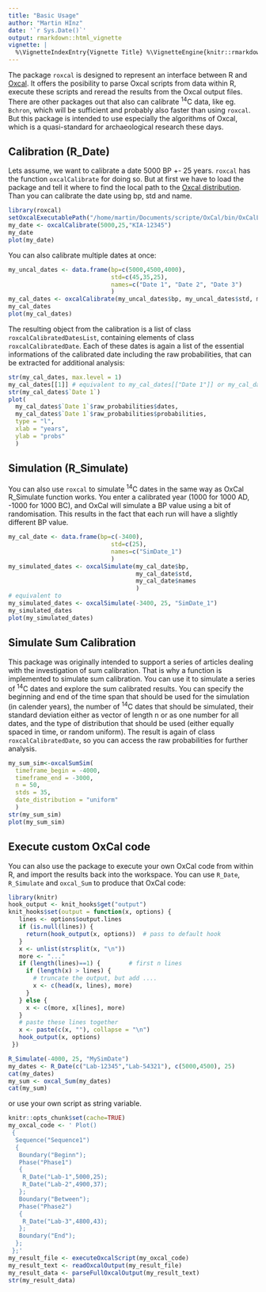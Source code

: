 ```yaml
---
title: "Basic Usage"
author: "Martin HInz"
date: '`r Sys.Date()`'
output: rmarkdown::html_vignette
vignette: |
  %\VignetteIndexEntry{Vignette Title} %\VignetteEngine{knitr::rmarkdown} %\VignetteEncoding{UTF-8}
---
```


The package `roxcal` is designed to represent an interface between R and [Oxcal](https://c14.arch.ox.ac.uk). It offers the posibility to parse Oxcal scripts from data within R, execute these scripts and reread the results from the Oxcal output files.
There are other packages out that also can calibrate <sup>14</sup>C data, like eg. `Bchron`, which will be sufficient and probably also faster than using `roxcal`. But this package is intended to use especially the algorithms of Oxcal, which is a quasi-standard for archaeological research these days.

## Calibration (R_Date)

Lets assume, we want to calibrate a date 5000 BP +- 25 years. `roxcal` has the function `oxcalCalibrate` for doing so. But at first we have to load the package and tell it where to find the local path to the [Oxcal distribution](https://c14.arch.ox.ac.uk/OxCalDistribution.zip). Than you can calibrate the date using bp, std and name.

```r
library(roxcal)
setOxcalExecutablePath("/home/martin/Documents/scripte/OxCal/bin/OxCalLinux")
my_date <- oxcalCalibrate(5000,25,"KIA-12345")
my_date
plot(my_date)
```

You can also calibrate multiple dates at once:

```r
my_uncal_dates <- data.frame(bp=c(5000,4500,4000),
                             std=c(45,35,25),
                             names=c("Date 1", "Date 2", "Date 3")
                             )
my_cal_dates <- oxcalCalibrate(my_uncal_dates$bp, my_uncal_dates$std, my_uncal_dates$names)
my_cal_dates
plot(my_cal_dates)
```

The resulting object from the calibration is a list of class `roxcalCalibratedDatesList`, containing elements of class `roxcalCalibratedDate`. Each of these dates is again a list of the essential informations of the calibrated date including the raw probabilities, that can be extracted for additional analysis:

```r
str(my_cal_dates, max.level = 1)
my_cal_dates[[1]] # equivalent to my_cal_dates[["Date 1"]] or my_cal_dates$`Date 1`
str(my_cal_dates$`Date 1`)
plot(
  my_cal_dates$`Date 1`$raw_probabilities$dates,
  my_cal_dates$`Date 1`$raw_probabilities$probabilities,
  type = "l",
  xlab = "years",
  ylab = "probs"
  )
```

## Simulation (R_Simulate)

You can also use `roxcal` to simulate <sup>14</sup>C dates in the same way as OxCal R_Simulate function works. You enter a calibrated year (1000 for 1000 AD, -1000 for 1000 BC), and OxCal will simulate a BP value using a bit of randomisation. This results in the fact that each run will have a slightly different BP value.

```r
my_cal_date <- data.frame(bp=c(-3400),
                             std=c(25),
                             names=c("SimDate_1")
                             )
my_simulated_dates <- oxcalSimulate(my_cal_date$bp,
                                    my_cal_date$std,
                                    my_cal_date$names
                                    )
# equivalent to
my_simulated_dates <- oxcalSimulate(-3400, 25, "SimDate_1")
my_simulated_dates
plot(my_simulated_dates)
```


## Simulate Sum Calibration

This package was originally intended to support a series of articles dealing with the investigation of sum calibration. That is why a function is implemented to simulate sum calibration. You can use it to simulate a series of <sup>14</sup>C dates and explore the sum calibrated results. You can specify the beginning and end of the time span that should be used for the simulation (in calender years), the number of <sup>14</sup>C dates that should be simulated, their standard deviation either as vector of length n or as one number for all dates, and the type of distribution that should be used (either equally spaced in time, or random uniform).
The result is again of class `roxcalCalibratedDate`, so you can access the raw probabilities for further analysis.

```r
my_sum_sim<-oxcalSumSim(
  timeframe_begin = -4000,
  timeframe_end = -3000,
  n = 50,
  stds = 35,
  date_distribution = "uniform"
  )
str(my_sum_sim)
plot(my_sum_sim)
```

## Execute custom OxCal code

You can also use the package to execute your own OxCal code from within R, and import the results back into the workspace. You can use `R_Date`, `R_Simulate` and `oxcal_Sum` to produce that OxCal code:
```r
library(knitr)
hook_output <- knit_hooks$get("output")
knit_hooks$set(output = function(x, options) {
   lines <- options$output.lines
   if (is.null(lines)) {
     return(hook_output(x, options))  # pass to default hook
   }
   x <- unlist(strsplit(x, "\n"))
   more <- "..."
   if (length(lines)==1) {        # first n lines
     if (length(x) > lines) {
       # truncate the output, but add ....
       x <- c(head(x, lines), more)
     }
   } else {
     x <- c(more, x[lines], more)
   }
   # paste these lines together
   x <- paste(c(x, ""), collapse = "\n")
   hook_output(x, options)
 })
```
```r
R_Simulate(-4000, 25, "MySimDate")
my_dates <- R_Date(c("Lab-12345","Lab-54321"), c(5000,4500), 25)
cat(my_dates)
my_sum <- oxcal_Sum(my_dates)
cat(my_sum)
```
or use your own script as string variable.
```r
knitr::opts_chunk$set(cache=TRUE)
my_oxcal_code <- ' Plot()
 {
  Sequence("Sequence1")
  {
   Boundary("Beginn");
   Phase("Phase1")
   {
    R_Date("Lab-1",5000,25);
    R_Date("Lab-2",4900,37);
   };
   Boundary("Between");
   Phase("Phase2")
   {
    R_Date("Lab-3",4800,43);
   };
   Boundary("End");
  };
 };'
my_result_file <- executeOxcalScript(my_oxcal_code)
my_result_text <- readOxcalOutput(my_result_file)
my_result_data <- parseFullOxcalOutput(my_result_text)
str(my_result_data)
```

